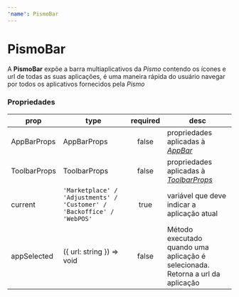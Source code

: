 ```yaml
---
'name': PismoBar
---
```



# PismoBar

A **PismoBar** expõe a barra multiaplicativos da _Pismo_ contendo os ícones e url de todas as suas aplicações, é uma maneira rápida do usuário navegar por todos os aplicativos fornecidos pela _Pismo_

### Propriedades


| **prop**     | **type**                                                               | **required** | **desc**                                                                                       |
| ------------ | ---------------------------------------------------------------------- | :----------: | ---------------------------------------------------------------------------------------------- |
| AppBarProps  | AppBarProps                                                            |    false     | propriedades aplicadas à [_AppBar_](https://material-ui.com/pt/api/app-bar/)                   |
| ToolbarProps | ToolbarProps                                                           |    false     | propriedades aplicadas à [_ToolbarProps_](https://material-ui.com/pt/api/toolbar/#toolbar-api) |
| current      | `'Marketplace' / 'Adjustments' / 'Customer' / 'Backoffice' / 'WebPOS'` |     true     | variável que deve indicar a aplicação atual                                                    |
| appSelected  | ({ url: string }) => void                                              |    false     | Método executado quando uma aplicação é selecionada. Retorna a url da aplicação                |

<Playground>
  <Bolt>
    <PismoBar AppBarProps={{ position: 'relative' }} current='marketplace' />
  </Bolt>
</Playground>
